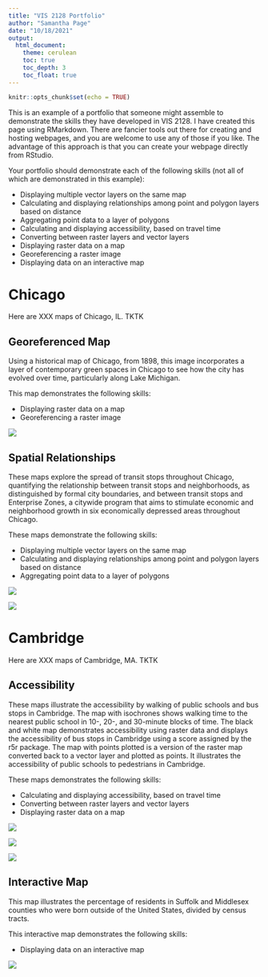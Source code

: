 ```yaml
---
title: "VIS 2128 Portfolio"
author: "Samantha Page"
date: "10/18/2021"
output: 
  html_document:
    theme: cerulean
    toc: true
    toc_depth: 3
    toc_float: true
---
```


```r
knitr::opts_chunk$set(echo = TRUE)
```

This is an example of a portfolio that someone might assemble to demonstrate the skills they have developed in VIS 2128. I have created this page using RMarkdown. There are fancier tools out there for creating and hosting webpages, and you are welcome to use any of those if you like. The advantage of this approach is that you can create your webpage directly from RStudio.

Your portfolio should demonstrate each of the following skills (not all of which are demonstrated in this example):

* Displaying multiple vector layers on the same map
* Calculating and displaying relationships among point and polygon layers based on distance
* Aggregating point data to a layer of polygons
* Calculating and displaying accessibility, based on travel time
* Converting between raster layers and vector layers
* Displaying raster data on a map
* Georeferencing a raster image
* Displaying data on an interactive map

# Chicago
Here are XXX maps of Chicago, IL. TKTK

## Georeferenced Map

Using a historical map of Chicago, from 1898, this image incorporates a layer of contemporary green spaces in Chicago to see how the city has evolved over time, particularly along Lake Michigan. 

This map demonstrates the following skills:

* Displaying raster data on a map
* Georeferencing a raster image

[![](thumbnails/georeference.png)](https://spage17.github.io/vis2128_portfolio/fullsize/georeference.html){target="_blank"}


## Spatial Relationships

These maps explore the spread of transit stops throughout Chicago, quantifying the relationship between transit stops and neighborhoods, as distinguished by formal city boundaries, and between transit stops and Enterprise Zones, a citywide program that aims to stimulate economic and neighborhood growth in six economically depressed areas throughout Chicago. 

These maps demonstrate the following skills: 

* Displaying multiple vector layers on the same map
* Calculating and displaying relationships among point and polygon layers based on distance
* Aggregating point data to a layer of polygons

[![](thumbnails/chicago2.jpg)](https://spage17.github.io/vis2128_portfolio/fullsize/chicago2.html){target="_blank"}

[![](thumbnails/chicago1.jpg)](https://spage17.github.io/vis2128_portfolio/fullsize/chicago1.html){target="_blank"}


# Cambridge
Here are XXX maps of Cambridge, MA. TKTK

## Accessibility

These maps illustrate the accessibility by walking of public schools and bus stops in Cambridge. The map with isochrones shows walking time to the nearest public school in 10-, 20-, and 30-minute blocks of time. The black and white map demonstrates accessibility using raster data and displays the accessibility of bus stops in Cambridge using a score assigned by the r5r package. The map with points plotted is a version of the raster map converted back to a vector layer and plotted as points. It illustrates the accessibility of public schools to pedestrians in Cambridge. 

These maps demonstrates the following skills:

* Calculating and displaying accessibility, based on travel time
* Converting between raster layers and vector layers
* Displaying raster data on a map

[![](thumbnails/cambridge_iso.jpg)](https://spage17.github.io/vis2128_portfolio/fullsize/cambridge_iso.html){target="_blank"}

[![](thumbnails/accessibility_raster.jpg)](https://spage17.github.io/vis2128_portfolio/fullsize/access_raster_b.html){target="_blank"}

[![](thumbnails/cambridge_access_points.jpg)](https://spage17.github.io/vis2128_portfolio/fullsize/cambridge_access_points.html){target="_blank"}

## Interactive Map

This map illustrates the percentage of residents in Suffolk and Middlesex counties who were born outside of the United States, divided by census tracts. 

This interactive map demonstrates the following skills: 

* Displaying data on an interactive map

[![](thumbnails/interactive.jpg)](https://spage17.github.io/vis2128_portfolio/fullsize/interacive_map.html){target="_blank"}

